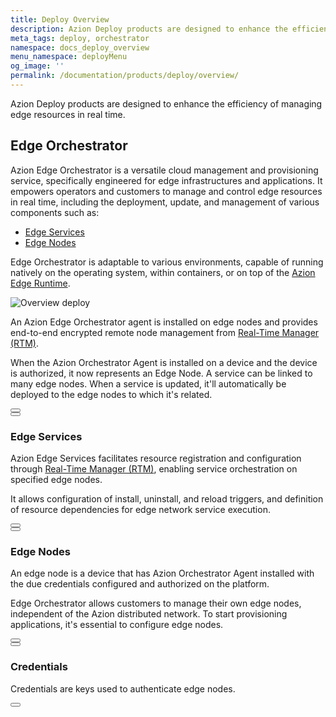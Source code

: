 ```yaml
---
title: Deploy Overview
description: Azion Deploy products are designed to enhance the efficiency of managing edge resources in real time.
meta_tags: deploy, orchestrator
namespace: docs_deploy_overview
menu_namespace: deployMenu
og_image: ''
permalink: /documentation/products/deploy/overview/
---
```



Azion Deploy products are designed to enhance the efficiency of managing edge resources in real time.  

## Edge Orchestrator

Azion Edge Orchestrator is a versatile cloud management and provisioning service, specifically engineered for edge infrastructures and applications. It empowers operators and customers to manage and control edge resources in real time, including the deployment, update, and management of various components such as:

- [Edge Services](/en/documentation/products/deploy/edge-orchestrator/edge-services/)
- [Edge Nodes](/en/documentation/products/deploy/edge-orchestrator/edge-node/)

Edge Orchestrator is adaptable to various environments, capable of running natively on the operating system, within containers, or on top of the [Azion Edge Runtime]().

![Overview deploy](/assets/docs/images/uploads/deploy-draft.png)

An Azion Edge Orchestrator agent is installed on edge nodes and provides end-to-end encrypted remote node management from [Real-Time Manager (RTM)](/en/documentation/products/guides/how-to-access-rtm/).

When the Azion Orchestrator Agent is installed on a device and the device is authorized, it now represents an Edge Node. A service can be linked to many edge nodes. When a service is updated, it'll automatically be deployed to the edge nodes to which it's related.

<Button href="/en/documentation/products/deploy/edge-orchestrator/" text="go to edge orchestrator reference documentation" variant="secondary" target="_blank"></Button>
<br />
<Button href="/en/documentation/products/guides/deploy/install-orchestrator-agent/" text="go to how to install edge orchestrator agent" variant="secondary" target="_blank"></Button>


### Edge Services

Azion Edge Services facilitates resource registration and configuration through [Real-Time Manager (RTM)](/en/documentation/products/guides/how-to-access-rtm/), enabling service orchestration on specified edge nodes.

It allows configuration of install, uninstall, and reload triggers, and definition of resource dependencies for edge network service execution.

<Button href="/en/documentation/products/deploy/edge-orchestrator/edge-services/" text="go to edge services reference documentation" variant="secondary" target="_blank"></Button>
<br />
<Button href="/en/documentation/products/guides/deploy/create-edge-service/" text="go to how to create an edge service" variant="secondary" target="_blank"></Button>

### Edge Nodes

An edge node is a device that has Azion Orchestrator Agent installed with the due credentials configured and authorized on the platform.

Edge Orchestrator allows customers to manage their own edge nodes, independent of the Azion distributed network. To start provisioning applications, it's essential to configure edge nodes.

<Button href="/en/documentation/products/deploy/edge-orchestrator/edge-node/" text="go to edge node reference documentation" variant="secondary" target="_blank"></Button>
<br />
<Button href="/en/documentation/products/guides/deploy/authorize-an-edge-node/" text="go to how to authorize an edge node" variant="secondary" target="_blank"></Button>

### Credentials 

Credentials are keys used to authenticate edge nodes.

<Button href="/en/documentation/products/deploy/credentials/" text="go to credentials reference documentation" variant="secondary" target="_blank"></Button>

